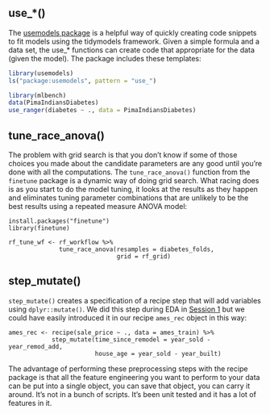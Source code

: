 ## use\_\*()

The [usemodels package](https://usemodels.tidymodels.org) is a helpful way of quickly creating code snippets to fit models using the tidymodels framework. Given a simple formula and a data set, the use\_\* functions can create code that appropriate for the data (given the model). The package includes these templates:

```r
library(usemodels)
ls("package:usemodels", pattern = "use_")
```

```r
library(mlbench)
data(PimaIndiansDiabetes)
use_ranger(diabetes ~ ., data = PimaIndiansDiabetes)
```

## tune_race_anova()

The problem with grid search is that you don't know if some of those choices you made about the candidate parameters are any good until you're done with all the computations. The `tune_race_anova()` function from the `finetune` package is a dynamic way of doing grid search. What racing does is as you start to do the model tuning, it looks at the results as they happen and eliminates tuning parameter combinations that are unlikely to be the best results using a repeated measure ANOVA model:

```         
install.packages("finetune")
library(finetune)

rf_tune_wf <- rf_workflow %>%
              tune_race_anova(resamples = diabetes_folds,
                              grid = rf_grid)
```

## step_mutate()

`step_mutate()` creates a specification of a recipe step that will add variables using `dplyr::mutate()`. We did this step during EDA in [Session 1](001_Regression/step1.qmd) but we could have easily introduced it in our recipe `ames_rec` object in this way:

```         
ames_rec <- recipe(sale_price ~ ., data = ames_train) %>% 
            step_mutate(time_since_remodel = year_sold - year_remod_add, 
                        house_age = year_sold - year_built)
```

The advantage of performing these preprocessing steps with the recipe package is that all the feature engineering you want to perform to your data can be put into a single object, you can save that object, you can carry it around. It's not in a bunch of scripts. It's been unit tested and it has a lot of features in it.
